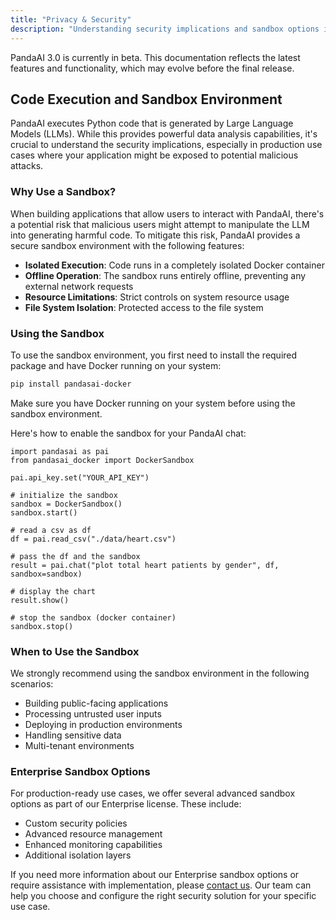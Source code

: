 ```yaml
---
title: "Privacy & Security"
description: "Understanding security implications and sandbox options in PandaAI"
---
```


<Note title="Beta Notice">
  PandaAI 3.0 is currently in beta. This documentation reflects the latest
  features and functionality, which may evolve before the final release.
</Note>

## Code Execution and Sandbox Environment

PandaAI executes Python code that is generated by Large Language Models (LLMs). While this provides powerful data analysis capabilities, it's crucial to understand the security implications, especially in production use cases where your application might be exposed to potential malicious attacks.

### Why Use a Sandbox?

When building applications that allow users to interact with PandaAI, there's a potential risk that malicious users might attempt to manipulate the LLM into generating harmful code. To mitigate this risk, PandaAI provides a secure sandbox environment with the following features:

- **Isolated Execution**: Code runs in a completely isolated Docker container
- **Offline Operation**: The sandbox runs entirely offline, preventing any external network requests
- **Resource Limitations**: Strict controls on system resource usage
- **File System Isolation**: Protected access to the file system

### Using the Sandbox

To use the sandbox environment, you first need to install the required package and have Docker running on your system:

```bash
pip install pandasai-docker
```

<Note title="Sandbox Requirements">
  Make sure you have Docker running on your system before using the sandbox
  environment.
</Note>

Here's how to enable the sandbox for your PandaAI chat:

```
import pandasai as pai
from pandasai_docker import DockerSandbox

pai.api_key.set("YOUR_API_KEY")

# initialize the sandbox
sandbox = DockerSandbox()
sandbox.start()

# read a csv as df
df = pai.read_csv("./data/heart.csv")

# pass the df and the sandbox
result = pai.chat("plot total heart patients by gender", df, sandbox=sandbox)

# display the chart
result.show()

# stop the sandbox (docker container)
sandbox.stop()
```

### When to Use the Sandbox

We strongly recommend using the sandbox environment in the following scenarios:

- Building public-facing applications
- Processing untrusted user inputs
- Deploying in production environments
- Handling sensitive data
- Multi-tenant environments

### Enterprise Sandbox Options

For production-ready use cases, we offer several advanced sandbox options as part of our Enterprise license. These include:

- Custom security policies
- Advanced resource management
- Enhanced monitoring capabilities
- Additional isolation layers

If you need more information about our Enterprise sandbox options or require assistance with implementation, please [contact us](https://pandas-ai.com/pricing). Our team can help you choose and configure the right security solution for your specific use case.
